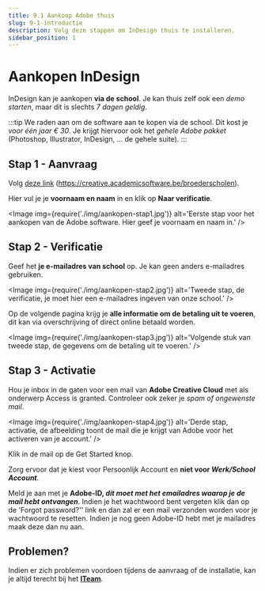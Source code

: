 ```yaml
---
title: 9.1 Aankoop Adobe thuis
slug: 9-1-introductie
description: Volg deze stappen om InDesign thuis te installeren.
sidebar_position: 1
---
```



# Aankopen InDesign

InDesign kan je aankopen **via de school**. Je kan thuis zelf ook een *demo starten*, maar dit is slechts *7 dagen geldig*.

:::tip
We raden aan om de software aan te kopen via de school. Dit kost je *voor één jaar € 30*. Je krijgt hiervoor ook het *gehele Adobe pakket* (Photoshop, Illustrator, InDesign, ... de gehele suite).
:::

## Stap 1 - Aanvraag

Volg [deze link](https://creative.academicsoftware.be/broederscholen) (https://creative.academicsoftware.be/broederscholen).

Hier vul je je **voornaam en naam** in en klik op **Naar verificatie**.

<Image
  img={require('./img/aankopen-stap1.jpg')}
  alt='Eerste stap voor het aankopen van de Adobe software. Hier geef je voornaam en naam in.'
/>

## Stap 2 - Verificatie

Geef het **je e-mailadres van school** op. Je kan geen anders e-mailadres gebruiken.

<Image
  img={require('./img/aankopen-stap2.jpg')}
  alt='Tweede stap, de verificatie, je moet hier een e-mailadres ingeven van onze school.'
/>

Op de volgende pagina krijg je **alle informatie om de betaling uit te voeren**, dit kan via overschrijving of direct online betaald worden.

<Image
  img={require('./img/aankopen-stap3.jpg')}
  alt='Volgende stuk van tweede stap, de gegevens om de betaling uit te voeren.'
/>

## Stap 3 - Activatie

Hou je inbox in de gaten voor een mail van **Adobe Creative Cloud** met als onderwerp <Highlight>Access is granted</Highlight>. Controleer ook zeker je *spam of ongewenste mail*.

<Image
  img={require('./img/aankopen-stap4.jpg')}
  alt='Derde stap, activatie, de afbeelding toont de mail die je krijgt van Adobe voor het activeren van je account.'
/>

Klik in de mail op de <Highlight>Get Started</Highlight> knop.

Zorg ervoor dat je kiest voor <Highlight>Persoonlijk Account</Highlight> en **niet voor *Werk/School Account***.

Meld je aan met je **Adobe-ID, *dit moet met het emailadres waarop je de mail hebt ontvangen***. Indien je het wachtwoord bent vergeten klik dan op de 'Forgot password?'' link en dan zal er een mail verzonden worden voor je wachtwoord te resetten. Indien je nog geen Adobe-ID hebt met je mailadres maak deze dan nu aan.

## Problemen?

Indien er zich problemen voordoen tijdens de aanvraag of de installatie, kan je altijd terecht bij het **[ITeam](mailto:iteam@handel.broeders.be)**.